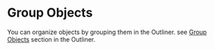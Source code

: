 # Group Objects

You can organize objects by grouping them in the Outliner.
see [Group Objects](./outliner#group-objects) section in the Outliner.









